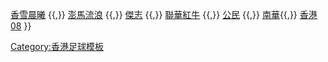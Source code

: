 {{Navbox
|basestyle = background:#DD0000;color:#ffffff;
| name  = 港甲2005-06
| title = [[2005–06年香港甲組足球聯賽|<span style="color:#ffffff">2005–06年</span>]][[香港甲組足球聯賽|<span style="color:#ffffff">香港甲組足球聯賽</span>]]
| list1 = [[愉園體育會|愉園]]{{,}} [[晨曦足球會|香雪晨曦]] {{,}} [[香港流浪足球會|澎馬流浪]] {{,}} [[傑志體育會|傑志]] {{,}} [[聯華足球會|聯華紅牛]] {{,}} [[公民體育會|公民]] {{,}} [[南華足球隊|南華]]{{,}} [[香港08]]
}}
<noinclude>
[[Category:香港足球模板]]
</noinclude>